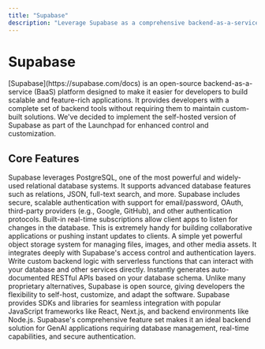 ```yaml
---
title: "Supabase"
description: "Leverage Supabase as a comprehensive backend-as-a-service platform for GenAI applications"
---
```


# Supabase

<Info>
[Supabase](https://supabase.com/docs) is an open-source backend-as-a-service (BaaS) platform designed to make it easier for developers to build scalable and feature-rich applications. It provides developers with a complete set of backend tools without requiring them to maintain custom-built solutions.
</Info>

<Warning>
We've decided to implement the self-hosted version of Supabase as part of the Launchpad for enhanced control and customization.
</Warning>

## Core Features

<AccordionGroup>
  <Accordion title="Database" icon="database">
    Supabase leverages PostgreSQL, one of the most powerful and widely-used relational database systems. It supports advanced database features such as relations, JSON, full-text search, and more.
  </Accordion>

  <Accordion title="Authentication" icon="key">
    Supabase includes secure, scalable authentication with support for email/password, OAuth, third-party providers (e.g., Google, GitHub), and other authentication protocols.
  </Accordion>

  <Accordion title="Real-Time Capabilities" icon="bolt">
    Built-in real-time subscriptions allow client apps to listen for changes in the database. This is extremely handy for building collaborative applications or pushing instant updates to clients.
  </Accordion>

  <Accordion title="Storage" icon="folder">
    A simple yet powerful object storage system for managing files, images, and other media assets. It integrates deeply with Supabase's access control and authentication layers.
  </Accordion>

  <Accordion title="Serverless Functions" icon="function">
    Write custom backend logic with serverless functions that can interact with your database and other services directly.
  </Accordion>

  <Accordion title="API Generation" icon="api">
    Instantly generates auto-documented RESTful APIs based on your database schema.
  </Accordion>

  <Accordion title="Open Source" icon="github">
    Unlike many proprietary alternatives, Supabase is open source, giving developers the flexibility to self-host, customize, and adapt the software.
  </Accordion>

  <Accordion title="Easy Integration" icon="plug">
    Supabase provides SDKs and libraries for seamless integration with popular JavaScript frameworks like React, Next.js, and backend environments like Node.js.
  </Accordion>
</AccordionGroup>

<Tip>
Supabase's comprehensive feature set makes it an ideal backend solution for GenAI applications requiring database management, real-time capabilities, and secure authentication.
</Tip>